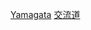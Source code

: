 {{日本行政區劃分類導航|交流道}}
{{Commonscat|Interchanges in Yamagata prefecture}}

[[Category:日本各都道府縣交流道|Yamagata]]
[[Category:山形縣道路|交流道]]